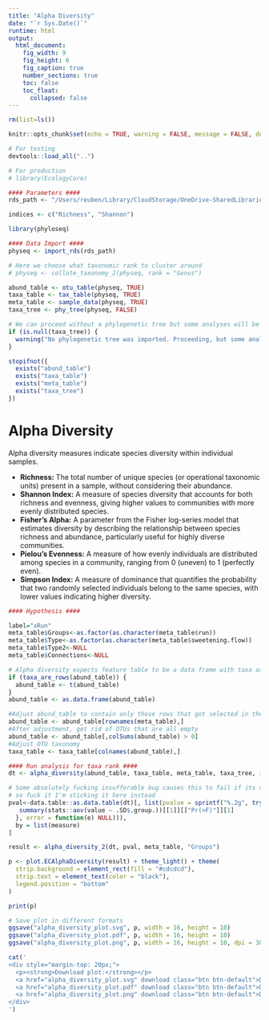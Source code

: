 ```yaml
---
title: "Alpha Diversity"
date: "`r Sys.Date()`"
runtime: html
output: 
  html_document:
    fig_width: 9
    fig_height: 6
    fig_caption: true
    number_sections: true
    toc: false
    toc_float:
      collapsed: false
---
```


```r
rm(list=ls())

knitr::opts_chunk$set(echo = TRUE, warning = FALSE, message = FALSE, dev = 'svg')

# For testing
devtools::load_all("..")

# For production
# library(EcologyCore)
```

```r
#### Parameters ####
rds_path <- "/Users/reuben/Library/CloudStorage/OneDrive-SharedLibraries-CranfieldUniversity/Sophie Bretagne - Shared/data/experiment.rds"

indices <- c("Richness", "Shannon")
```

```r
library(phyloseq)

#### Data Import ####
physeq <- import_rds(rds_path)

# Here we choose what taxonomic rank to cluster around
# physeq <- collate_taxonomy_2(physeq, rank = "Genus")

abund_table <- otu_table(physeq, TRUE)
taxa_table <- tax_table(physeq, TRUE)
meta_table <- sample_data(physeq, TRUE)
taxa_tree <- phy_tree(physeq, FALSE)

# We can proceed without a phylogenetic tree but some analyses will be unavailable
if (is.null(taxa_tree)) {
  warning("No phylogenetic tree was imported. Proceeding, but some analyses may be unavailable.")
}
```

```r
stopifnot({
  exists("abund_table")
  exists("taxa_table")
  exists("meta_table")
  exists("taxa_tree")
})
```

# Alpha Diversity

Alpha diversity measures indicate species diversity within individual samples.

- **Richness:** The total number of unique species (or operational taxonomic units) present in a sample, without considering their abundance.
- **Shannon Index:** A measure of species diversity that accounts for both richness and evenness, giving higher values to communities with more evenly distributed species.
- **Fisher’s Alpha:** A parameter from the Fisher log-series model that estimates diversity by describing the relationship between species richness and abundance, particularly useful for highly diverse communities.
- **Pielou’s Evenness:** A measure of how evenly individuals are distributed among species in a community, ranging from 0 (uneven) to 1 (perfectly even).
- **Simpson Index:** A measure of dominance that quantifies the probability that two randomly selected individuals belong to the same species, with lower values indicating higher diversity.

```r
#### Hypothesis ####

label="xRun"
meta_table$Groups<-as.factor(as.character(meta_table$run))
meta_table$Type<-as.factor(as.character(meta_table$sweetening.flow))
meta_table$Type2<-NULL
meta_table$Connections<-NULL
```

```r
# Alpha diversity expects feature table to be a data frame with taxa as columns and samples as rows, so might need some transforming
if (taxa_are_rows(abund_table)) {
  abund_table <- t(abund_table)
}
abund_table <- as.data.frame(abund_table)

#Adjust abund_table to contain only those rows that got selected in the Hypothesis space
abund_table <- abund_table[rownames(meta_table),]
#After adjustment, get rid of OTUs that are all empty
abund_table <- abund_table[,colSums(abund_table) > 0]
#Adjust OTU taxonomy
taxa_table <- taxa_table[colnames(abund_table),]
```

```r
#### Run analysis for taxa rank ####
dt <- alpha_diversity(abund_table, taxa_table, meta_table, taxa_tree, indices = indices)

# Some absolutely fucking insufferable bug causes this to fail if its run in a package
# so fuck it I'm sticking it here instead
pval<-data.table::as.data.table(dt)[, list(pvalue = sprintf("%.2g", tryCatch({
   summary(stats::aov(value ~ .SD$.group.))[[1]][["Pr(>F)"]][1]
  }, error = function(e) NULL))),
  by = list(measure)
]

result <- alpha_diversity_2(dt, pval, meta_table, "Groups")
```

```r
p <- plot.ECAlphaDiversity(result) + theme_light() + theme(
  strip.background = element_rect(fill = "#cdcdcd"),
  strip.text = element_text(color = "black"),
  legend.position = "bottom"
)

print(p)
```

```r
# Save plot in different formats
ggsave("alpha_diversity_plot.svg", p, width = 16, height = 10)
ggsave("alpha_diversity_plot.pdf", p, width = 16, height = 10)
ggsave("alpha_diversity_plot.png", p, width = 16, height = 10, dpi = 300)

cat('
<div style="margin-top: 20px;">
  <p><strong>Download plot:</strong></p>
  <a href="alpha_diversity_plot.svg" download class="btn btn-default">Download SVG</a>
  <a href="alpha_diversity_plot.pdf" download class="btn btn-default">Download PDF</a>
  <a href="alpha_diversity_plot.png" download class="btn btn-default">Download PNG</a>
</div>
')
```
